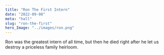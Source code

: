 ```yaml
---
title: "Ron The First Intern"
date: "2022-09-08"
meta: "hall"
slug: "ron-the-first"
hero_Image: "../images/ron.png"
---
```



Ron was the greatest intern of all time, but then he died right after he let us destroy a priceless family heirloom.



